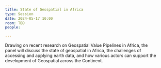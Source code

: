 ```yaml
---
title: State of Geospatial in Africa
type: Session
date: 2024-05-17 10:00
room: TBD
people:

---
```

Drawing on recent research on Geospatial Value Pipelines in Africa, the panel will discuss the state of geospatial in Africa, the challenges of accessing and applying earth data, and how various actors can support the development of Geospatial across the Continent.